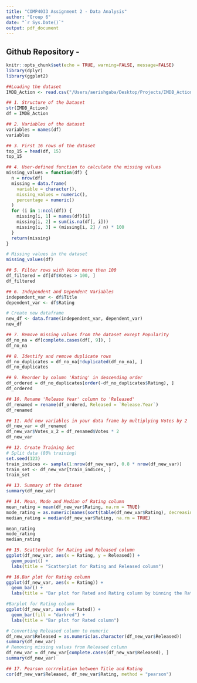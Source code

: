 ```yaml
---
title: "COMP4033 Assignment 2 - Data Analysis"
author: "Group 6"
date: "`r Sys.Date()`"
output: pdf_document
---
```


## Github Repository - 
```r
knitr::opts_chunk$set(echo = TRUE, warning=FALSE, message=FALSE)
library(dplyr)
library(ggplot2)
```

```r
##Loading the dataset 
IMDB_Action <- read.csv("/Users/aerishgaba/Desktop/Projects/IMDB_Action.csv")
```

```r
## 1. Structure of the Dataset
str(IMDB_Action)
df = IMDB_Action
```


```r
## 2. Variables of the dataset
variables = names(df)
variables
```

```r
## 3. First 16 rows of the dataset
top_15 = head(df, 15)
top_15
```

```r
## 4. User-defined function to calculate the missing values
missing_values = function(df) {
  n = nrow(df)
  missing = data.frame(
    variable = character(),
    missing_values = numeric(),
    percentage = numeric()
  )
  for (i in 1:ncol(df)) {
    missing[i, 1] = names(df)[i]
    missing[i, 2] = sum(is.na(df[, i]))
    missing[i, 3] = (missing[i, 2] / n) * 100
  }
  return(missing)
}

# Missing values in the dataset
missing_values(df)
```

```r
## 5. Filter rows with Votes more then 100
df_filtered = df[df$Votes > 100, ]
df_filtered
```

```r
## 6. Independent and Dependent Variables
independent_var <- df$Title
dependent_var <- df$Rating

# Create new dataframe
new_df <- data.frame(independent_var, dependent_var)
new_df
```


```r
## 7. Remove missing values from the dataset except Popularity
df_no_na = df[complete.cases(df[, 9]), ]
df_no_na
```

```r
## 8. Identify and remove duplicate rows
df_no_duplicates = df_no_na[!duplicated(df_no_na), ]
df_no_duplicates
```

```r
## 9. Reorder by column 'Rating' in descending order
df_ordered = df_no_duplicates[order(-df_no_duplicates$Rating), ]
df_ordered
```

```r
## 10. Rename 'Release Year' column to 'Released'
df_renamed = rename(df_ordered, Released = `Release.Year`)
df_renamed
```

```r
## 11. Add new variables in your data frame by multiplying Votes by 2
df_new_var = df_renamed
df_new_var$Votes_x_2 = df_renamed$Votes * 2
df_new_var
```

```r
## 12. Create Training Set
# Split data (80% training)
set.seed(123)
train_indices <- sample(1:nrow(df_new_var), 0.8 * nrow(df_new_var))
train_set <- df_new_var[train_indices, ]
train_set
```

```r
## 13. Summary of the dataset
summary(df_new_var)
```

```r
## 14. Mean, Mode and Median of Rating column
mean_rating = mean(df_new_var$Rating, na.rm = TRUE)
mode_rating = as.numeric(names(sort(table(df_new_var$Rating), decreasing = TRUE)[1]))
median_rating = median(df_new_var$Rating, na.rm = TRUE)

mean_rating
mode_rating
median_rating
```

```r
## 15. Scatterplot for Rating and Released column
ggplot(df_new_var, aes(x = Rating, y = Released)) +
  geom_point() +
  labs(title = "Scatterplot for Rating and Released column")
```

```r
## 16.Bar plot for Rating column
ggplot(df_new_var, aes(x = Rating)) +
  geom_bar() +
  labs(title = "Bar plot for Rated and Rating column by binning the Rating column")

#Barplot for Rating column
ggplot(df_new_var, aes(x = Rated)) +
  geom_bar(fill = "darkred") +
  labs(title = "Bar plot for Rated column")
```

```r
# Converting Released column to numeric
df_new_var$Released = as.numeric(as.character(df_new_var$Released))
summary(df_new_var)
# Removing missing values from Released column
df_new_var = df_new_var[complete.cases(df_new_var$Released), ]
summary(df_new_var)

## 17. Pearson corrrelation between Title and Rating
cor(df_new_var$Released, df_new_var$Rating, method = "pearson")
```


